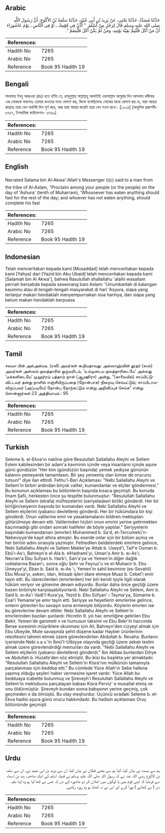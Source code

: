 ## Arabic


<div dir="rtl" lang="ar" style={{fontSize:'larger',backgroundColor:'#f8f9fa',padding:20}}>
حَدَّثَنَا مُسَدَّدٌ، حَدَّثَنَا يَحْيَى، عَنْ يَزِيدَ بْنِ أَبِي عُبَيْدٍ، حَدَّثَنَا سَلَمَةُ بْنُ الأَكْوَعِ، أَنَّ رَسُولَ اللَّهِ صلى الله عليه وسلم قَالَ لِرَجُلٍ مِنْ أَسْلَمَ ‏ "‏ أَذِّنْ فِي قَوْمِكَ ـ أَوْ فِي النَّاسِ ـ يَوْمَ عَاشُورَاءَ أَنَّ مَنْ أَكَلَ فَلْيُتِمَّ بَقِيَّةَ يَوْمِهِ، وَمَنْ لَمْ يَكُنْ أَكَلَ فَلْيَصُمْ ‏"‏‏.‏
</div>
<div style={{backgroundColor:'#f8f9fa',padding:20, marginBottom: 10}}><table> <thead> <tr> <th>References:</th> <th></th> </tr> </thead> <tbody><tr><td>Hadith No</td><td>7265</td></tr><tr><td>Arabic No</td><td>7265</td></tr><tr><td>Reference</td><td>Book 95 Hadith 19</td></tr></tbody></table></div>

## Bengali


<div dir="ltr" lang="bn" style={{fontSize:'larger',backgroundColor:'#f8f9fa',padding:20}}>
সালামাহ ইবনু আক্ওয়া (রাঃ) হতে বর্ণিত যে, রাসূলুল্লাহ্ সাল্লাল্লাহু আলাইহি ওয়াসাল্লাম আশুরার দিন আসলাম কবীলার এক লোককে বললেনঃ তোমার কওমের মধ্যে ঘোষণা কর, কিংবা বলেছিলেনঃ লোকের মাঝে ঘোষণা কর যে, যারা আহার করেছে তারা যেন অবশিষ্ট দিন পূর্ণ করে, আর যারা আহার করেনি তারা যেন সওম রাখে। [১৯২৪] (আধুনিক প্রকাশনী- ৬৭৫৭, ইসলামিক ফাউন্ডেশন- ৬৭৬৯)
</div>
<div style={{backgroundColor:'#f8f9fa',padding:20, marginBottom: 10}}><table> <thead> <tr> <th>References:</th> <th></th> </tr> </thead> <tbody><tr><td>Hadith No</td><td>7265</td></tr><tr><td>Arabic No</td><td>7265</td></tr><tr><td>Reference</td><td>Book 95 Hadith 19</td></tr></tbody></table></div>

## English


<div dir="ltr" lang="en" style={{fontSize:'larger',backgroundColor:'#f8f9fa',padding:20}}>
Narrated Salama bin Al-Akwa':Allah's Messenger (ﷺ) said to a man from the tribe of Al-Aslam, "Proclaim among your people (or the people) on the day of 'Ashura' (tenth of Muharram), 'Whosoever has eaten anything should fast for the rest of the day; and whoever has not eaten anything, should complete his fast
</div>
<div style={{backgroundColor:'#f8f9fa',padding:20, marginBottom: 10}}><table> <thead> <tr> <th>References:</th> <th></th> </tr> </thead> <tbody><tr><td>Hadith No</td><td>7265</td></tr><tr><td>Arabic No</td><td>7265</td></tr><tr><td>Reference</td><td>Book 95 Hadith 19</td></tr></tbody></table></div>

## Indonesian


<div dir="ltr" lang="id" style={{fontSize:'larger',backgroundColor:'#f8f9fa',padding:20}}>
Telah menceritakan kepada kami [Musaddad] telah menceritakan kepada kami [Yahya] dari [Yazid bin Abu Ubaid] telah menceritakan kepada kami [Salamah bin Al Akwa'], bahwa Rasulullah shallallahu 'alaihi wasallam pernah bersabda kepada seseorang bani Aslam: 'Umumkanlah di kalangan kaummu atau di tengah-tengah masyarakat di hari 'Asyura, siapa yang terlanjur makan hendaklah menyempurnakan sisa harinya, dan siapa yang belum makan hendaklah berpuasa
</div>
<div style={{backgroundColor:'#f8f9fa',padding:20, marginBottom: 10}}><table> <thead> <tr> <th>References:</th> <th></th> </tr> </thead> <tbody><tr><td>Hadith No</td><td>7265</td></tr><tr><td>Arabic No</td><td>7265</td></tr><tr><td>Reference</td><td>Book 95 Hadith 19</td></tr></tbody></table></div>

## Tamil


<div dir="ltr" lang="ta" style={{fontSize:'larger',backgroundColor:'#f8f9fa',padding:20}}>
சலமா பின் அல்அக்வஉ (ரலி) அவர்கள் கூறியதாவது: அல்லாஹ்வின் தூதர் (ஸல்) அவர்கள் அஸ்லம் குலத்தாரில் ஒருவரிடம், ‘உம்முடைய குலத்தாரிடையே’ அல்லது ‘மக்களிடையே’ முஹர்ரம் பத்தாம் நாள் (ஆஷூரா) அன்று, “(காலையில்) சாப்பிட்டுவிட்டவர் தனது நாளில் எஞ்சியிருப்பதை (நோன்பாக) நிறைவு செய்யட்டும்; சாப்பிடாமலிருப்பவர் (அப்படியே) நோன்பு நோற்கட்டும் என்று அறிவிப்புச் செய்க” என்று சொன்னார்கள்.23 அத்தியாயம் : 95
</div>
<div style={{backgroundColor:'#f8f9fa',padding:20, marginBottom: 10}}><table> <thead> <tr> <th>References:</th> <th></th> </tr> </thead> <tbody><tr><td>Hadith No</td><td>7265</td></tr><tr><td>Arabic No</td><td>7265</td></tr><tr><td>Reference</td><td>Book 95 Hadith 19</td></tr></tbody></table></div>

## Turkish


<div dir="ltr" lang="tr" style={{fontSize:'larger',backgroundColor:'#f8f9fa',padding:20}}>
Seleme b. el-Ekva'ın nakline göre Resulullah Sallallahu Aleyhi ve Sellem Eslem kabilesinden bir adam'a kavminin içinde veya insanların içinde aşure günü gündüzün "Her kim (gündüzün başında) yemek yediyse gününün kalanını yemeyerek tamamlasın. Bir şey yememiş olan kimse de orucunu tutsun!" diye ilan ettirdi. Fethu'l-Bari Açıklaması: "Nebi Sallallahu Aleyhi ve Sellem'in birbiri ardından birçok valiler, kumandanlar ve elçiler göndermesi." Bu konunun açıklaması bu bölümlerin başında kısaca geçmişti. Bu konuda İmam Şafiı, herkesten önce şu tespitte bulunmuştur: "Resulullah Sallallahu Aleyhi ve Sellem (etrafa) müfrezelerini (seriyelaskeri birlik) gönderdi. Her bir birliğin/seiyenin başında bir kumandan vardı. Nebi Sallallahu Aleyhi ve Sellem elçilerini (yabancı devletlere) gönderdi. Her bir hükümdara bir kişi gönderdi. Onun valilerine emir ve yasaklamalarını bildiren mektupları götürülmeye devam etti. Valilerinden hiçbiri onun emrini yerine getirmekten kaçınmadığı gibi ondan sonraki halifeler de böyle yaptılar." Seriyyelerin başındaki kumandanıarı (emırler) Muhammed b. Sa'd, et-Tercumetü'n-Nebeviyye'de kayıt altına almıştır. Bu eserde onlar için bir bölüm açmış ve her birinin adını sırasıyla yazmıştır. Fethedilen beldelerdeki emirlere gelince, Nebi Sallallahu Aleyhi ve Sellem Mekke'ye Attab b. Useyd'i, Taif'e Osman b. Ebü'ı-As'ı, Bahreyn'e el-Ala b. elHadrami'yi, Uman'a Amr b. eı-As'ı, Necran'a Ebu Sufyan b. Harb'ı, San'a'ya ve Yemen'in diğer dağlık noktalarına Bazan'ı, sonra oğlu Şehr ve Feyruz'u ve el-Muhacir b. Ebu Ümeyye'yi, Eban b. Said b. eı-As 'ı, Yemen'in sahil kesimine (es-Sevahil) Ebu Musa'yı, askerı, idarı, iktisadı işleri idare etmeye Muaz b. Cebel'i emir tayin etti. Bu idarecilerden (emırlerden) her biri kendi işiyle ilgili olarak hüküm veriyor ve görevine devam ediyordu. Bunlar daha önce geçtiği üzere bazen birbiriyle karşılaşabiliyorlardı. Nebi Sallallahu Aleyhi ve Sellem, Amr b. Said b. eı-As'ı Vadi'I-Kura'ya, Yezid b. Ebu Süfyan' ı Teyma'ya, Sümame b. Esal'i Yemame'ye emır tayin etti. Seriyye ve heyetlerin emırlerine gelince, onların görevleri bu savaşın sona ermesiyle bitiyordu. Köylerin emırleri ise bu görevlerine devam ettiler. Nebi Sallallahu Aleyhi ve Sellem'in emırlerinden bazıları şunlardı: Hicretin 9. yılı hac emırliğine getirilen Ebu Bekir, Yemen'de ganimeti n ve humusun taksimi ve Ebu Bekr'in haccında Berae suresinin müşriklere okunması için Ali, Bahreyn'den cizyeyi almak için Ebu Ubeyde, Mute savaşında şehit düşene kadar Hayber ürünlerinin rekoltesini tahmin etmek üzere görevlendirilen Abdullah b. Revaha. Bunların içerisinde Nebi s.a.v.'in İbnü'I-Utbiyye olayında geçtiği üzere zekatı teslim almak üzere görevlendirdiği memurları da vardı. "Nebi Sallallahu Aleyhi ve Sellem elçilerini (yabancı devletlere) gönderdi." İbn Abbas bunlardan Dıhye ve Abdullah b. Huzafe'den söz etmiştir. Bu ikisi bu başlıkta yer almaktadır. "Resulullah Sallallahu Aleyhi ve Sellem'in Kisra'nın mülkünün tamamıyla parçalanması için beddua etti." Bu cümlede Yüce Allah'ın Sebe halkına yapmış olduğu şeyleri haber vermesine işaret vardır. Yüce Allah bu bedduaya icabette bulunmuş ve Şireveyh'i Resulullah Sallallahu Aleyhi ve Sellem'in mektubunu parçalayan babası Kisra Perviz' e musallat etmiş ve onu öldürmüştür. Şireveyh bundan sonra babasının yerine geçmiş, çok geçmeden o da ölmüştü. Bu olay meşhurdur. Üçüncü sıradaki Seleme b. el-Ekva hadisi aşura günü orucu hakkındadır. Bu hadisin açıklaması Oruç bölümünde geçmişti
</div>
<div style={{backgroundColor:'#f8f9fa',padding:20, marginBottom: 10}}><table> <thead> <tr> <th>References:</th> <th></th> </tr> </thead> <tbody><tr><td>Hadith No</td><td>7265</td></tr><tr><td>Arabic No</td><td>7265</td></tr><tr><td>Reference</td><td>Book 95 Hadith 19</td></tr></tbody></table></div>

## Urdu


<div dir="rtl" lang="ur" style={{fontSize:'larger',backgroundColor:'#f8f9fa',padding:20}}>
ہم سے مسدد نے بیان کیا، کہا ہم سے یحییٰ قطان نے بیان کیا، ان سے یزید بن ابی عبید نے، ان سے سلمہ بن الاکوع رضی اللہ عنہ نے کہ رسول اللہ صلی اللہ علیہ وسلم نے قبیلہ اسلم کے ایک صاحب ہند بن اسماء سے فرمایا کہ اپنی قوم میں یا لوگوں میں اعلان کر دو عاشورہ کے دن کہ جس نے کھا لیا ہو وہ اپنا بقیہ دن ( بے کھائے ) پورا کرے اور اس نے نہ کھایا ہو وہ روزہ رکھے۔
</div>
<div style={{backgroundColor:'#f8f9fa',padding:20, marginBottom: 10}}><table> <thead> <tr> <th>References:</th> <th></th> </tr> </thead> <tbody><tr><td>Hadith No</td><td>7265</td></tr><tr><td>Arabic No</td><td>7265</td></tr><tr><td>Reference</td><td>Book 95 Hadith 19</td></tr></tbody></table></div>